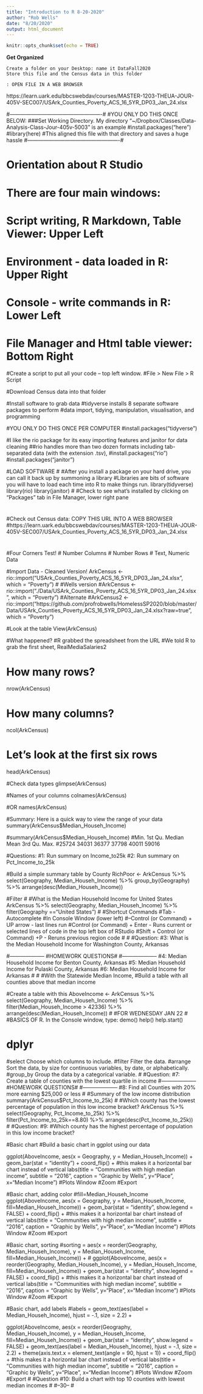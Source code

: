 ```yaml
---
title: "Introduction to R 8-20-2020"
author: "Rob Wells"
date: "8/20/2020"
output: html_document
---
```


```r
knitr::opts_chunk$set(echo = TRUE)
```

**Get Organized**    
    
    Create a folder on your Desktop: name it DataFall2020
    Store this file and the Census data in this folder
    
    : OPEN FILE IN A WEB BROWSER
https://learn.uark.edu/bbcswebdav/courses/MASTER-1203-THEUA-JOUR-405V-SEC007/USArk_Counties_Poverty_ACS_16_5YR_DP03_Jan_24.xlsx

#----------------------------------------------------#
#YOU ONLY DO THIS ONCE BELOW:
###Set Working Directory. My directory "~/Dropbox/Classes/Data-Analysis-Class-Jour-405v-5003" is an example
#install.packages("here")
#library(here)
#This aligned this file with that directory and saves a huge hassle
#----------------------------------------------------#

#  Orientation about R Studio  
#  There are four main windows:  

# Script writing, R Markdown, Table Viewer: Upper Left  
# Environment - data loaded in R: Upper Right  
# Console - write commands in R: Lower Left  
# File Manager and Html table viewer: Bottom Right  

#Create a script to put all your code -- top left window. 
#File > New File > R Script  

#Download Census data into that folder

#Install software to grab data
#tidyverse installs 8 separate software packages to perform
#data import, tidying, manipulation, visualisation, and programming

#YOU ONLY DO THIS ONCE PER COMPUTER
#install.packages("tidyverse")

#I like the rio package for its easy importing features and janitor for data cleaning
##rio handles more than two dozen formats including tab-separated data (with the extension .tsv), 
#install.packages("rio") 
#install.packages("janitor")

#LOAD SOFTWARE
#
#After you install a package on your hard drive, you can call it back up by summoning a library
#Libraries are bits of software you will have to load each time into R to make things run. 
library(tidyverse)
library(rio)
library(janitor)
#
#Check to see  what's installed by clicking on "Packages" tab in File Manager, lower right pane

#

#Check out Census data: COPY THIS URL INTO A WEB BROWSER
#https://learn.uark.edu/bbcswebdav/courses/MASTER-1203-THEUA-JOUR-405V-SEC007/USArk_Counties_Poverty_ACS_16_5YR_DP03_Jan_24.xlsx

#
#Four Corners Test!
# Number Columns
# Number Rows
# Text, Numeric Data

#Import Data - Cleaned Version!
ArkCensus <- rio::import("USArk_Counties_Poverty_ACS_16_5YR_DP03_Jan_24.xlsx", which = "Poverty")
#
#Wells version
#ArkCensus <- rio::import("./Data/USArk_Counties_Poverty_ACS_16_5YR_DP03_Jan_24.xlsx", which = "Poverty")
#Alternate
#ArkCensus2 <- rio::import("https://github.com/profrobwells/HomelessSP2020/blob/master/Data/USArk_Counties_Poverty_ACS_16_5YR_DP03_Jan_24.xlsx?raw=true", which = "Poverty")

#Look at the table
View(ArkCensus)

#What happened?
#R grabbed the spreadsheet from the URL
#We told R to grab the first sheet, RealMediaSalaries2

# How many rows?  
nrow(ArkCensus)

# How many columns?
ncol(ArkCensus)

# Let's look at the first six rows
head(ArkCensus)

#Check data types
glimpse(ArkCensus)

#Names of your columns
colnames(ArkCensus)

#OR
names(ArkCensus)

#Summary: Here is a quick way to view the range of your data  
summary(ArkCensus$Median_Househ_Income)

#summary(ArkCensus$Median_Househ_Income)
#Min. 1st Qu.  Median    Mean 3rd Qu.    Max. 
#25724   34031   36377   37798   40011   59016 

#Questions:
#1: Run summary on Income_to25k
#2: Run summary on Pct_Income_to_25k

#Build a simple summary table by County
RichPoor <- ArkCensus %>% 
  select(Geography, Median_Househ_Income) %>% 
  group_by(Geography) %>% 
  arrange(desc(Median_Househ_Income))

#Filter
#
#What is the Median Household Income for United States
ArkCensus %>% 
  select(Geography, Median_Househ_Income) %>% 
  filter(Geography =="United States")
#
#Shortcut Commands
#Tab - Autocomplete
#In Console Window (lower left) 
#--Control (or Command) + UP arrow - last lines run
#Control (or Command) + Enter - Runs current or selected lines of code in the top left box of RStudio
#Shift + Control (or Command) +P - Reruns previous region code
#
#
#Question:
#3: What is the Median Household Income for Washington County, Arkansas

#--------------------
#HOMEWORK QUESTIONS#
#--------------------
#4: Median Household Income for Benton County, Arkansas
#5: Median Household Income for Pulaski County, Arkansas
#6: Median Household Income for Arkansas
#
#
#With the Statewide Median Income, 
#Build a table with all counties above that median income

#Create a table with this 
AboveIncome <- ArkCensus %>% 
  select(Geography, Median_Househ_Income) %>% 
  filter(Median_Househ_Income > 42336) %>% 
  arrange(desc(Median_Househ_Income))
#
#FOR WEDNESDAY JAN 22
#
#BASICS OF R.  In the Console window, type:
demo()
help()
help.start()



#  dplyr 
#select Choose which columns to include.
#filter Filter the data.
#arrange Sort the data, by size for continuous variables, by date, or alphabetically.
#group_by Group the data by a categorical variable.
#
#Question:
#7: Create a table of counties with the lowest quartile in income
#--------------------
#HOMEWORK QUESTIONS#
#--------------------
#8: Find all Counties with 20% more earning $25,000 or less
#
#Summary of the low income distribution
summary(ArkCensus$Pct_Income_to_25k)
#
#Which county has the lowest percentage of population in this low income bracket?
ArkCensus %>% 
  select(Geography, Pct_Income_to_25k) %>% 
  filter(Pct_Income_to_25k==8.80) %>% 
  arrange(desc(Pct_Income_to_25k))
#
#Question:
#9: #Which county has the highest percentage of population in this low income bracket?



#Basic chart
#Build a basic chart in ggplot using our data

ggplot(AboveIncome, aes(x = Geography, y = Median_Househ_Income)) + 
  geom_bar(stat = "identity") +
  coord_flip() +    #this makes it a horizontal bar chart instead of vertical
  labs(title = "Communities with high median income", 
       subtitle = "2016",
       caption = "Graphic by Wells",
       y="Place",
       x="Median Income")
#Plots Window
#Zoom
#Export

#Basic chart, adding color
#fill=Median_Househ_Income
ggplot(AboveIncome, aes(x = Geography, y = Median_Househ_Income, fill=Median_Househ_Income)) + 
  geom_bar(stat = "identity", show.legend = FALSE) +
  coord_flip() +    #this makes it a horizontal bar chart instead of vertical
  labs(title = "Communities with high median income", 
       subtitle = "2016",
       caption = "Graphic by Wells",
       y="Place",
       x="Median Income")
#Plots Window
#Zoom
#Export

#Basic chart, sorting
#sorting = aes(x = reorder(Geography, Median_Househ_Income), y = Median_Househ_Income, fill=Median_Househ_Income)) + 
#
ggplot(AboveIncome, aes(x = reorder(Geography, Median_Househ_Income), y = Median_Househ_Income, fill=Median_Househ_Income)) + 
  geom_bar(stat = "identity", show.legend = FALSE) +
  coord_flip() +    #this makes it a horizontal bar chart instead of vertical
  labs(title = "Communities with high median income", 
       subtitle = "2016",
       caption = "Graphic by Wells",
       y="Place",
       x="Median Income")
#Plots Window
#Zoom
#Export

#Basic chart, add labels
#labels = geom_text(aes(label = Median_Househ_Income), hjust = -.1, size = 2.2) +

ggplot(AboveIncome, aes(x = reorder(Geography, Median_Househ_Income), y = Median_Househ_Income, fill=Median_Househ_Income)) + 
  geom_bar(stat = "identity", show.legend = FALSE) +
  geom_text(aes(label = Median_Househ_Income), hjust = -.1, size = 2.2) +
  theme(axis.text.x = element_text(angle = 90, hjust = 1)) +
  coord_flip() +    #this makes it a horizontal bar chart instead of vertical
  labs(title = "Communities with high median income", 
       subtitle = "2016",
       caption = "Graphic by Wells",
       y="Place",
       x="Median Income")
#Plots Window
#Zoom
#Export
#
#Question
#10: Build a chart with top 10 counties with lowest median incomes
#
#--30--
#

